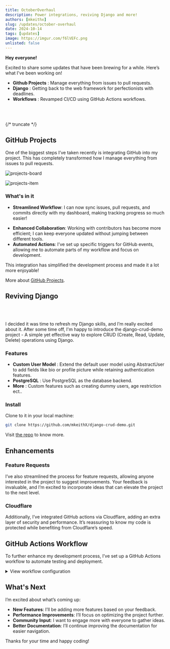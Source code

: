 ```yaml
---
title: OctoberOverhaul
description: Power integrations, reviving Django and more!
authors: [mkeithx]
slug: /updates/october-overhaul
date: 2024-10-14
tags: [updates]
image: https://imgur.com/f6lVEFc.png
unlisted: false
---
```


<!-- # Exciting Updates: Reviving Django with Algolia Search and GitHub Integration -->

**Hey everyone!**

Excited to share some updates that have been brewing for a while. Here’s what I’ve been working on!

- **Github Projects** : Manage everything from issues to pull requests.
- **Django** : Getting back to the web framework for perfectionists with deadlines.
- **Workflows** : Revamped CI/CD using GitHub Actions workflows.


<Card>
    <CardImage
      cardImageUrl='/img/new-blog-default.png'
    />
  </Card>

<br></br>



{/* truncate */}

## GitHub Projects

One of the biggest steps I’ve taken recently is integrating GitHub into my project. This has completely transformed how I manage everything from issues to pull requests.

![projects-board](projects-board.png)

![projects-item](projects-items.png)

### What's in it
- **Streamlined Workflow**: I can now sync issues, pull requests, and commits directly with my dashboard, making tracking progress so much easier!

<!-- ![prlinked](prlinked.png) -->

- **Enhanced Collaboration**: Working with contributors has become more efficient; I can keep everyone updated without jumping between different tools.
- **Automated Actions**: I’ve set up specific triggers for GitHub events, allowing me to automate parts of my workflow and focus on development.

This integration has simplified the development process and made it a lot more enjoyable! 

More about [GitHub Projects](https://docs.github.com/en/issues/planning-and-tracking-with-projects).




## Reviving Django

<Card>
    <CardImage
      cardImageUrl='/img/projects/django-crud-demo.png'
    />
  </Card>

<br></br>

I decided it was time to refresh my Django skills, and I’m really excited about it. After some time off, I'm happy to introduce the django-crud-demo project -  A simple yet effective way to explore CRUD (Create, Read, Update, Delete) operations using Django. 

### Features

- **Custom User Model** : Extend the default user model using AbstractUser to add fields like bio or profile picture while retaining authentication features.
- **PostgreSQL** : Use PostgreSQL as the database backend.
- **More** : Custom features such as creating dummy users, age restriction ect..

### Install

Clone to it in your local machine:

```bash
git clone https://github.com/mkeithX/django-crud-demo.git
```
Visit [the repo](https://github.com/mkeithX/django-crud-demo) to know more.

## Enhancements

### Feature Requests

I’ve also streamlined the process for feature requests, allowing anyone interested in the project to suggest improvements. Your feedback is invaluable, and I’m excited to incorporate ideas that can elevate the project to the next level.

### Cloudflare

Additionally, I’ve integrated GitHub actions via Cloudflare, adding an extra layer of security and performance. It’s reassuring to know my code is protected while benefiting from Cloudflare’s speed.

## GitHub Actions Workflow

To further enhance my development process, I’ve set up a GitHub Actions workflow to automate testing and deployment. 

<details>

<summary>View workflow configuration</summary>

```yaml
name: "Setup Python"

on:
  push:
    branches:
      - main
  pull_request:
    branches:
      - main

jobs:
  build:
    runs-on: ubuntu-latest
    strategy:
      fail-fast: false
      matrix:
        python-version: ["3.10", "3.11"]

    steps:
      - uses: actions/checkout@v4
      - uses: actions/setup-python@v5
        with:
          python-version: ${{ matrix.python-version }}
      - name: Install dependencies
        run: |
          python -m pip install --upgrade pip
          pip install --upgrade -r requirements.txt
      - name: Hello world
        run: |
          python hello_world.py
```
This workflow ensures that every push and pull request triggers tests, helping me maintain code quality and reliability.

</details>





## What's Next

I’m excited about what’s coming up:

- **New Features**: I’ll be adding more features based on your feedback.
- **Performance Improvements**: I’ll focus on optimizing the project further.
- **Community Input**: I want to engage more with everyone to gather ideas.
- **Better Documentation**: I’ll continue improving the documentation for easier navigation.

Thanks for your time and happy coding!
